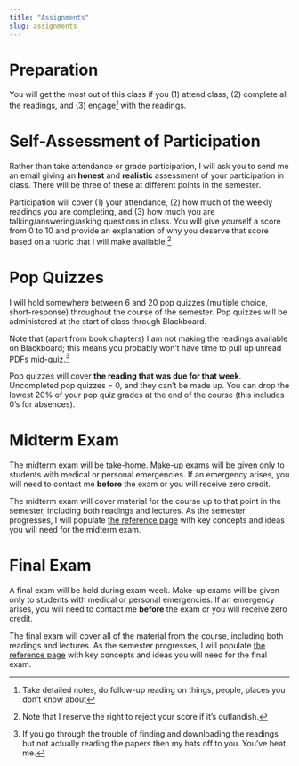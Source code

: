 ```yaml
---
title: "Assignments"
slug: assignments
---
```


# Preparation

<span class="newthought">You will get the most out of this class</span> if you (1) attend class, (2) complete all the readings, and (3) engage^[Take detailed notes, do follow-up reading on things, people, places you don't know about]  with the readings.


# Self-Assessment of Participation

Rather than take attendance or grade participation, I will ask you to send me an email giving an **honest** and **realistic** assessment of your participation in class. There will be three of these at different points in the semester.


Participation will cover (1) your attendance, (2) how much of the weekly readings you are completing, and (3) how much you are talking/answering/asking questions in class. You will give yourself a score from 0 to 10 and provide an explanation of why you deserve that score based on a rubric that I will make available.^[Note that I reserve the right to reject your score if it's outlandish.] 


# Pop Quizzes


I will hold somewhere between 6 and 20 pop quizzes (multiple choice, short-response) throughout the course of the semester. Pop quizzes will be administered at the start of class through Blackboard. 

Note that (apart from book chapters) I am not making the readings available on Blackboard; this means you probably won't have time to pull up unread PDFs mid-quiz.^[If you go through the trouble of finding and downloading the readings but not actually reading the papers then my hats off to you. You've beat me.] 

Pop quizzes will cover **the reading that was due for that week**. Uncompleted pop quizzes = 0, and they can't be made up. You can drop the lowest 20% of your pop quiz grades at the end of the course (this includes 0's for absences). 


# Midterm Exam

The midterm exam will be take-home. Make-up exams will be given only to students with medical or personal emergencies.  If an emergency arises, you will need to contact me **before** the exam or you will receive zero credit.

The midterm exam will cover material for the course up to that point in the semester, including both readings and lectures. As the semester progresses, I will populate [the reference page](/reference/) with key concepts and ideas you will need for the midterm exam. 


# Final Exam

A final exam will be held during exam week.  Make-up exams will be given only to students with medical or personal emergencies.  If an emergency arises, you will need to contact me **before** the exam or you will receive zero credit.

The final exam will cover all of the material from the course, including both readings and lectures. As the semester progresses, I will populate [the reference page](/reference/) with key concepts and ideas you will need for the final exam. 
